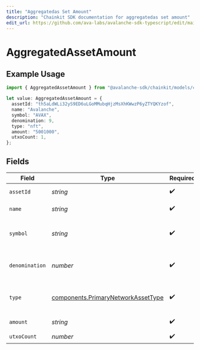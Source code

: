 ```yaml
---
title: "Aggregatedas Set Amount"
description: "Chainkit SDK documentation for aggregatedas set amount"
edit_url: https://github.com/ava-labs/avalanche-sdk-typescript/edit/main/chainkit/docs/models/components/aggregatedassetamount.md
---
```


# AggregatedAssetAmount

## Example Usage

```typescript
import { AggregatedAssetAmount } from "@avalanche-sdk/chainkit/models/components";

let value: AggregatedAssetAmount = {
  assetId: "th5aLdWLi32yS9ED6uLGoMMubqHjzMsXhKWwzP6yZTYQKYzof",
  name: "Avalanche",
  symbol: "AVAX",
  denomination: 9,
  type: "nft",
  amount: "5001000",
  utxoCount: 1,
};
```

## Fields

| Field                                                                                    | Type                                                                                     | Required                                                                                 | Description                                                                              | Example                                                                                  |
| ---------------------------------------------------------------------------------------- | ---------------------------------------------------------------------------------------- | ---------------------------------------------------------------------------------------- | ---------------------------------------------------------------------------------------- | ---------------------------------------------------------------------------------------- |
| `assetId`                                                                                | *string*                                                                                 | :heavy_check_mark:                                                                       | Unique ID for an asset.                                                                  | th5aLdWLi32yS9ED6uLGoMMubqHjzMsXhKWwzP6yZTYQKYzof                                        |
| `name`                                                                                   | *string*                                                                                 | :heavy_check_mark:                                                                       | Name of this asset.                                                                      | Avalanche                                                                                |
| `symbol`                                                                                 | *string*                                                                                 | :heavy_check_mark:                                                                       | Symbol for this asset (max 4 characters).                                                | AVAX                                                                                     |
| `denomination`                                                                           | *number*                                                                                 | :heavy_check_mark:                                                                       | Denomination of this asset to represent fungibility.                                     | 9                                                                                        |
| `type`                                                                                   | [components.PrimaryNetworkAssetType](https://github.com/ava-labs/avalanche-sdk-typescript/blob/main/chainkit/models/components/primarynetworkassettype.md) | :heavy_check_mark:                                                                       | Type of asset like SECP256K1 or NFT.                                                     |                                                                                          |
| `amount`                                                                                 | *string*                                                                                 | :heavy_check_mark:                                                                       | Amount of the asset.                                                                     | 5001000                                                                                  |
| `utxoCount`                                                                              | *number*                                                                                 | :heavy_check_mark:                                                                       | N/A                                                                                      | 1                                                                                        |